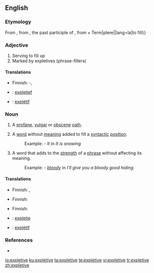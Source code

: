 {{wikipedia}}
==English==

===Etymology===
From {{LL.}} {{term|expletivus||lang=la|serving to fill out}}, from {{etyl|la}} {{term|expletus||lang=la}}, the past participle of {{term|explere||lang=la|to fill out}}, from {{term|ex||lang=la|out, completely}} + Term|plere||lang=la|to fill}}

===Adjective===
{{en-adj}}

# Serving to fill up
# Marked by expletives (phrase-fillers)

====Translations====
{{trans-top|serving to fill up}}
* Finnish: {{t-|fi|täyte}}-, {{t|fi|täyttävä}}
{{trans-mid}}
{{trans-bottom}}

{{trans-top|marked by phrase-fillers}}
{{trans-mid}}
{{trans-bottom}}

{{ttbc-top}}
* {{ttbc|Dutch}}: [[expletief]]
* {{ttbc|French}}: [[explétif]]
{{trans-bottom}}

===Noun===
{{en-noun}}

# A [[profane]], [[vulgar]] or [[obscene]] [[oath]].
# {{linguistics}} A [[word]] without [[meaning]] added to fill a [[syntactic]] [[position]].
#: Example: - ''It'' in ''It is snowing''
# {{linguistics}} A word that adds to the [[strength]] of a [[phrase]] without affecting its meaning.
#: Example: - ''[[bloody]]'' in ''I'll give you a bloody good hiding.''

====Translations====
{{trans-top|vulgar oath}}
* Finnish: {{t-|fi|kirous}}, {{t|fi|sadattelu}}
{{trans-mid}}
{{trans-bottom}}

{{trans-top|word added to fill a syntactic position}}
* Finnish: {{t|fi|täytesana}}
{{trans-mid}}
{{trans-bottom}}

{{trans-top|word that adds strength to a phrase}}
* Finnish: {{t+|fi|voimasana}}
{{trans-mid}}
{{trans-bottom}}

{{ttbc-top}}
* {{ttbc|Dutch}}: [[expletie]]
* {{ttbc|French}}: [[explétif]]  {{m}}
{{trans-bottom}}

===References===
* {{R:Websters}}

[[io:expletive]]
[[ku:expletive]]
[[ta:expletive]]
[[te:expletive]]
[[vi:expletive]]
[[tr:expletive]]
[[zh:expletive]]
